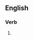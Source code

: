 ==English==

===Verb===
{{head|en|present participle}}

# {{present participle of|misdirect|lang=en|nocat=1}}